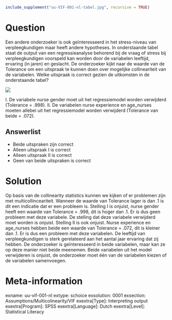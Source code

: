 ```r
include_supplement("uu-VIF-001-nl-tabel.jpg", recursive = TRUE)
```



Question
========
Een andere onderzoeker is ook geïnteresseerd in het stress-niveau van verpleegkundigen maar heeft andere hypotheses. 
In onderstaande tabel staat de output van een regressieanalyse behorend bij de vraag of stress bij verpleegkundigen voorspeld kan worden door de variabelen leeftijd, ervaring (in jaren) en geslacht.
De onderzoeker kijkt naar de waarde van de Tolerance om een uitspraak te kunnen doen over mogelijke collineariteit van de variabelen. 
Welke uitspraak is correct gezien de uitkomsten in de onderstaande tabel? 


![](uu-VIF-001-nl-tabel.jpg)

I. De variabele nurse gender moet uit het regressiemodel worden verwijderd (Tolerance = .998).
II. De variabelen nurse experience en age_nurses moeten allebei uit het regressiemodel worden verwijderd (Tolerance van beide = .072).

Answerlist
----------
* Beide uitspraken zijn correct
* Alleen uitspraak I is correct
* Alleen uitspraak II is correct
* Geen van beide uitspraken is correct


Solution
========
Op basis van de collinearity statistics kunnen we kijken of er problemen zijn met multicollinceariteit. Wanneer de waarde van Tolerance lager is dan .1 is dit een indicatie dat er een probleem is. 
Stelling I is onjuist, nurse gender heeft een waarde van Tolerance = .998, dit is hoger dan .1. Er is dus geen probleem met deze variabele. De stelling dat deze variabele verwijderd moet worden is onjuist.
Stelling II is ook onjuist. Nurse experience en age_nurses hebben beide een waarde van Tolerance = .072, dit is kleiner dan .1. Er is dus een probleem met deze variabelen. De leeftijd van verpleegkundigen is sterk gerelateerd aan het aantal jaar ervaring dat zij hebben. De onderzoeker is geïnteresseerd in beide variabelen, maar kan ze op deze manier niet beide meenemen. Beide variabelen uit het model verwijderen is onjuist, de onderzoeker moet één van de variabelen kiezen of de variabelen samenvoegen.


Meta-information
================
exname: uu-vif-001-nl
extype: schoice
exsolution: 0001
exsection: Assumptions/Multicolinearity/VIF
exextra[Type]: Interpreting output
exextra[Program]: SPSS
exextra[Language]: Dutch
exextra[Level]: Statistical Literacy
